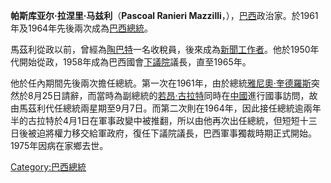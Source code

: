 {{Infobox Officeholder
|name                = 拉涅里·馬茲利<br />Pascoal Ranieri Mazzilli
|image               = Pascoal Ranieri Mazzilli, presidente da República..tif
|imagesize           = 
|smallimage          =
|caption             =
|office              = 巴西總統
|order               = 25
|term_start          = 1964年4月1日
|term_end            = 1964年4月15日
|vicepresident       = 無
|predecessor         = [[若昂·古拉特|若昂·古拉特]]
|successor           = [[翁貝托·德·阿倫卡爾·卡斯特略·布朗庫|卡斯特洛·布朗庫]]
|office2             = 巴西總統
|order2              = 23
|term_start2         = 1961年8月25日
|term_end2           = 1961年9月7日
|vicepresident2      = 無
|predecessor2        = [[雅尼奧·奎德羅斯|雅尼奧·奎德羅斯]]
|successor2          = [[若昂·古拉特|若昂·古拉特]]
|order3              = [[巴西众议院|众议院议长]]
|term_start3         = 1958年2月2日
|term_end3           = 1965年2月2日
|president3          = [[儒塞利诺·库比契克|儒塞利诺·库比契克]] <br> [[雅尼奧·奎德羅斯|雅尼奧·奎德羅斯]] <br> [[若昂·古拉特|若昂·古拉特]] <br> [[翁貝托·德·阿倫卡爾·卡斯特略·布朗庫|卡斯特洛·布朗庫]]
|predecessor3        = [[尤利塞斯·吉马良斯|尤利塞斯·吉马良斯]]（Ulysses Guimarães）
|successor3          = 奥拉沃·比拉克·平托（Olavo Bilac Pinto）
|order4              = [[巴西众议院|众议院]]议员 <br> [[圣保罗州|圣保罗州]]
|term_start4         = 1951年2月1日
|term_end4           = 1967年2月1日
|predecessor4        = 
|successor4          = 
| birth_date={{Birth date|1910|4|27|mf=y}}
| birth_place=[[聖保羅州|聖保羅州]][[卡孔德|卡孔德]]（Caconde）
| death_date={{Death date and age|1975|4|21|1910|4|27|mf=y}} 
| death_place=[[聖保羅州|聖保羅州]][[卡孔德|卡孔德]]
| spouse=
| party=[[巴西社會民主黨|巴西社會民主黨]] - PSD
| signature = Ranieri Mazzilli signature.svg
}}

'''帕斯库亚尔·拉涅里·马兹利'''（'''Pascoal Ranieri Mazzilli'''，{{bd|1910年|4月27日|1975年|4月21日|catIdx=M}}），[[巴西|巴西]]政治家。於1961年及1964年先後兩次成為[[巴西總統|巴西總統]]。

馬茲利從政以前，曾經為[[陶巴特|陶巴特]]一名收稅員，後來成為[[新聞工作者|新聞工作者]]。他於1950年代開始從政，1958年成為巴西國會[[下議院|下議院]]議長，直至1965年。

他於任內期間先後兩次擔任總統。第一次在1961年，由於總統[[雅尼奧·奎德羅斯|雅尼奧·奎德羅斯]]突然於8月25日請辭，而當時為副總統的[[若昂·古拉特|若昂·古拉特]]同時在[[中國|中國]]進行國事訪問，故由馬茲利代任總統兩星期至9月7日。而第二次則在1964年，因此接任總統逾兩年半的古拉特於4月1日在軍事政變中被推翻，所以由他再次出任總統，但短短十三日後被迫將權力移交給軍政府，復任下議院議長，巴西軍事獨裁時期正式開始。1975年因病在家鄉去世。

{{Start box}}
{{S-off}}
{{Succession box | before=[[雅尼奧·奎德羅斯|雅尼奧·奎德羅斯]] | title=[[巴西總統|巴西總統]] | after=[[若昂·古拉特|若昂·古拉特]] | years=1961年}}
{{Succession box | before=[[若昂·古拉特|若昂·古拉特]] | title=[[巴西總統|巴西總統]] | after=[[翁貝托·德·阿倫卡爾·卡斯特略·布朗庫|卡斯特略·布朗庫]] | years=1964年}}
{{End box}}
{{巴西總統}}
{{Authority control}}
{{DEFAULTSORT:Mazzilli, Pascoal Ranieri}}

[[Category:巴西總統|Category:巴西總統]]
